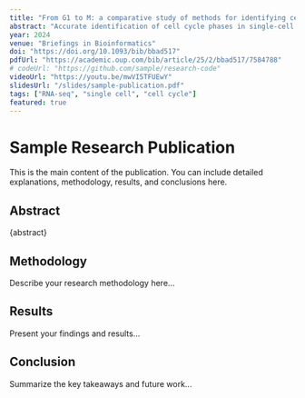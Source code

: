 ```yaml
---
title: "From G1 to M: a comparative study of methods for identifying cell cycle phases"
abstract: "Accurate identification of cell cycle phases in single-cell RNA-sequencing (scRNA-seq) data is crucial for biomedical research. Many methods have been developed to tackle this challenge, employing diverse approaches to predict cell cycle phases. In this review article, we delve into the standard processes in identifying cell cycle phases within scRNA-seq data and present several representative methods for comparison. To rigorously assess the accuracy of these methods, we propose an error function and employ multiple benchmarking datasets encompassing human and mouse data. Our evaluation results reveal a key finding: the fit between the reference data and the dataset being analyzed profoundly impacts the effectiveness of cell cycle phase identification methods. Therefore, researchers must carefully consider the compatibility between the reference data and their dataset to achieve optimal results. Furthermore, we explore the potential benefits of incorporating benchmarking data with multiple known cell cycle phases into the analysis. Merging such data with the target dataset shows promise in enhancing prediction accuracy. By shedding light on the accuracy and performance of cell cycle phase prediction methods across diverse datasets, this review aims to motivate and guide future methodological advancements. Our findings offer valuable insights for researchers seeking to improve their understanding of cellular dynamics through scRNA-seq analysis, ultimately fostering the development of more robust and widely applicable cell cycle identification methods."
year: 2024
venue: "Briefings in Bioinformatics"
doi: "https://doi.org/10.1093/bib/bbad517"
pdfUrl: "https://academic.oup.com/bib/article/25/2/bbad517/7584788"
# codeUrl: "https://github.com/sample/research-code"
videoUrl: "https://youtu.be/mwVI5TFUEwY"
slidesUrl: "/slides/sample-publication.pdf"
tags: ["RNA-seq", "single cell", "cell cycle"]
featured: true
---
```


# Sample Research Publication

This is the main content of the publication. You can include detailed explanations, methodology, results, and conclusions here.

## Abstract

{abstract}

## Methodology

Describe your research methodology here...

## Results

Present your findings and results...

## Conclusion

Summarize the key takeaways and future work...